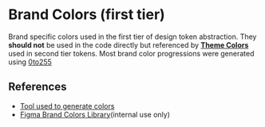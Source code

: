 
<Meta title="Design Tokens/Brand Colors" />

# Brand Colors (first tier)

Brand specific colors used in the first tier of design token abstraction. They **should not** be used in the code directly but referenced by [**Theme Colors**](/docs/colors-themecolors--light-theme-colors) used in second tier tokens. Most brand color progressions were generated using [0to255](https://0to255.com/037dd6)

<Canvas>
  <Story id="colors-brandcolors--default-story" />
</Canvas>

## References

- [Tool used to generate colors](http://www.0to255.com/037DD6)
- [Figma Brand Colors Library](https://www.figma.com/file/cBAUPFMnbv6tHR1J8KvBI2/Brand-Colors?node-id=0%3A1)(internal use only)
